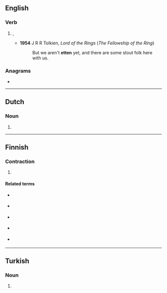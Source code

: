 ==English==

===Verb===
{{head|en|verb form}}

# {{lb|en|dialectal|or|colloquial}} {{alternative form of|en|eaten}}, {{inflection of|en|eat||past|part}}
#* '''1954''' J R R Tolkien, ''Lord of the Rings'' (''The Fellowship of the Ring'')
#*: But we aren't '''etten''' yet, and there are some stout folk here with us.

===Anagrams===
* {{anagrams|en|a=eentt|tenet}}

----

==Dutch==

===Noun===
{{head|nl|noun plural form}}

# {{plural of|nl|ette}}

----

==Finnish==

===Contraction===
{{fi-contr}}

# {{contraction of|fi|[[että]] [[en]]||that not; in 1 st person singular}}
#: {{ux|fi|Ikävää, '''etten''' pääse tulemaan.|It's a pity '''that''' I can '''not''' come.}}
#: {{ux|fi|Ikävää, '''että''' '''en''' pääse tulemaan.|It's a pity '''that''' I can '''not''' come.}}

====Related terms====
* {{l|fi|ettet}} {{q|2nd person singular}}
* {{l|fi|ettei}} {{q|impersonal and 3rd person plural}}
* {{l|fi|ettemme}} {{q|1st person plural}}
* {{l|fi|ettette}} {{q|2nd person plural}}
* {{l|fi|etteivät}} {{q|3rd person plural}}

----

==Turkish==

===Noun===
{{head|tr|noun form}}

# {{inflection of|tr|et||abl|s}}